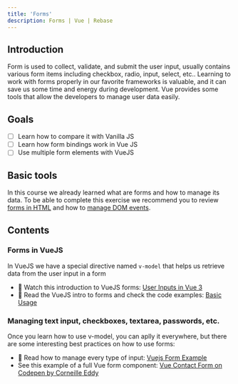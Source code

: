 ```yaml
---
title: 'Forms'
description: Forms | Vue | Rebase
---
```


## Introduction

Form is used to collect, validate, and submit the user input, usually contains various form items including checkbox, radio, input, select, etc.. Learning to work with forms properly in our favorite frameworks is valuable, and it can save us some time and energy during development. Vue provides some tools that allow the developers to manage user data easily.

## Goals

- [ ]  Learn how to compare it with Vanilla JS
- [ ]  Learn how form bindings work in Vue JS
- [ ]  Use multiple form elements with VueJS

## Basic tools

In this course we already learned what are forms and how to manage its data. To be able to complete this exercise we recommend you to review [forms in HTML](https://curriculum.rebase.academy/html/contents#04-html-forms) and how to [manage DOM events](https://curriculum.rebase.academy/basic-js/contents#04-events-and-the-dom).

## Contents

### Forms in VueJS

In VueJS we have a special directive named `v-model` that helps us retrieve data from the user input in a form

- 🎥 Watch this introduction to VueJS forms: [User Inputs in Vue 3](https://vueschool.io/lessons/user-inputs-vue-devtools-in-vue-3?friend=vuejs)
- 📄 Read the VueJS intro to forms and check the code examples: [Basic Usage](https://v3.vuejs.org/guide/forms.html#basic-usage)


### Managing text input, checkboxes, textarea, passwords, etc.

Once you learn how to use v-model, you can aplly it everywhere, but there are some interesting best practices on how to use forms:

- 📄 Read how to manage every type of input: [Vuejs Form Example](https://vegibit.com/vuejs-form-example/)
- See this example of a full Vue form component: [Vue Contact Form on Codepen by Corneille Eddy](https://codepen.io/CorneilleEddy/pen/eYNBEvp)
